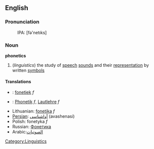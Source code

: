==English==
===Pronunciation===
:IPA: [fə'netıks]

===Noun===
{{wikipedia}}
'''phonetics'''
#(''linguistics'') the study of [[speech]] [[sound]]s and their [[representation]] by written [[symbols]]

==== Translations ====
*{{nl}}: [[fonetiek]] ''f''
*{{de}}: [[Phonetik]] ''f'', [[Lautlehre]] ''f''
*Lithuanian: [[fonetika]] ''f''
*[[Persian]]: [[آواشناسی]] (avashenasi)
*Polish: fonetyka ''f''
*Russian: [[Фонетика]]
*Arabic:[[الصوتيات]]

[[Category:Linguistics]]